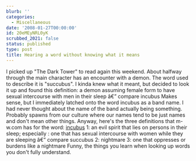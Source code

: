 ```yaml
---
blurb: ''
categories:
  - Miscellaneous
date: '2008-01-27T00:00:00'
id: 20eMEyNRL0yK
scrubbed_2021: false
status: published
type: post
title: Hearing a word without knowing what it means
---
```


I picked up "The Dark Tower" to read again this weekend. About
halfway through the main character has an encounter with a demon.
The word used to describe it is "succubus". I kinda knew what it
meant, but decided to look it up and found this definition: a demon
assuming female form to have sexual intercourse with men in their
sleep â€” compare incubus Makes sense, but I immediately latched
onto the word incubus as a band name. I had never thought about the
name of the band actually being something. Probably spawns from our
culture where our names tend to be just names and don't mean other
things. Anyway, here's the three definitions that m-w.com has for
the word: [incubus](http://m-w.com/dictionary/incubus) 1: an evil
spirit that lies on persons in their sleep; especially : one that
has sexual intercourse with women while they are sleeping â€”
compare succubus 2: nightmare 3: one that oppresses or burdens like
a nightmare Funny, the things you learn when looking up words you
don't fully understand.
